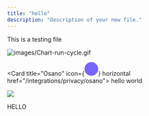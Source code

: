 ```yaml
---
title: "hello"
description: "Description of your new file."
---
```


This is a testing file

![images/Chart-run-cycle.gif](/images/Chart-run-cycle.gif)

<Card title="Osano" icon={<svg width="32" height="32" className="h-6 w-6" viewBox="0 0 256 256" fill="none" xmlns="http://www.w3.org/2000/svg"><path fillRule="evenodd" clipRule="evenodd" d="M128 256C198.692 256 256 198.692 256 128C256 57.3076 198.692 0 128 0C57.3076 0 0 57.3076 0 128C0 198.692 57.3076 256 128 256ZM128 192C163.346 192 192 163.346 192 128C192 92.6538 163.346 64 128 64C92.6538 64 64 92.6538 64 128C64 163.346 92.6538 192 128 192Z" fill="#7764FA"/></svg>} horizontal href="/integrations/privacy/osano">
  hello world
</Card>

![](/images/bball.jpg)

<div style={{ backgroundColor:"red" }}>
HELLO

</div>